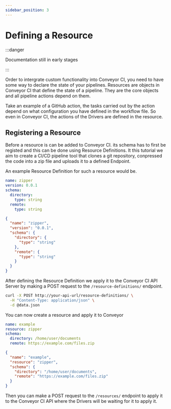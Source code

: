 ```yaml
---
sidebar_position: 3
---
```


# Defining a Resource

:::danger

Documentation still in early stages

:::


Order to intergrate custom functionality into Conveyor CI, you need to have some way to declare the state of your pipelines. Resources are objects in Conveyor CI that define the state of a pipeline. They are the core objects and all pipeline actions depend on them.

Take an example of a GitHub action, the tasks carried out by the action depend on what configuration you have defined in the workflow file. So even in Conveyor CI, the actions of the Drivers are defined in the resource.

## Registering a Resource

Before a resource is can be added to Conveyor CI. its schema has to first be registed and this can be done using Resource Definitions. It this tutorial we aim to create a CI/CD pipeline tool that clones a git repository, conpressed the code into a zip file and uploads it to a defined Endpoint.

An example Resource Definition for such a resource would be.


<Tabs groupId="resources">
  <TabItem value="yaml" label="yaml" default>

```yml
name: zipper
version: 0.0.1
schema:
  directory:
    type: string
  remote:
    type: string
```
  </TabItem>
  <TabItem value="json" label="json">

```json
{
  "name": "zipper",
  "version": "0.0.1",
  "schema": {
    "directory": {
      "type": "string"
    },
    "remote": {
      "type": "string"
    }
  }
}
```
  </TabItem>
</Tabs>


After defining the Resource Definition we apply it to the Conveyor CI API Server by making a POST request to the `/resource-definitions/` endpoint.



```bash
curl -X POST http://your-api-url/resource-definitions/ \
  -H "Content-Type: application/json" \
  -d @data.json
```

You can now create a resource and apply it to Conveyor



<Tabs groupId="resources">
  <TabItem value="yaml" label="yaml" default>

```yml
name: example
resource: zipper
schema:
  directory: /home/user/documents
  remote: https://example.com/files.zip
```
  </TabItem>
  <TabItem value="json" label="json">

```json
{
  "name": "example",
  "resource": "zipper",
  "schema": {
    "directory": "/home/user/documents",
    "remote": "https://example.com/files.zip"
  }
}
```
  </TabItem>
</Tabs>


Then you can make a POST request to the `/resources/` endpoint to apply it to the Conveyor CI API where the Drivers will be waiting for it to apply it.